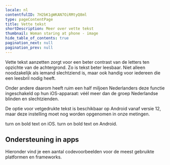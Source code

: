 ```yaml
---
locale: nl
contentfulID: 7H2bK1gWKAN7OiRMtyQ8ml
type: pageContentPage
title: Vette tekst
shortDescription: Meer over vette tekst
thumbnail: Woman staring at phone - image
hide_table_of_contents: true
pagination_next: null
pagination_prev: null
---
```


Vette tekst aanzetten zorgt voor een beter contrast van de letters ten opzichte van de achtergrond. Zo is tekst beter leesbaar. Niet alleen noodzakelijk als iemand slechtziend is, maar ook handig voor iedereen die een leesbril nodig heeft.

Onder andere daarom heeft ruim een half miljoen Nederlanders deze functie ingeschakeld op hun iOS-apparaat: véél meer dan de groep Nederlandse blinden en slechtzienden. 

De optie voor vetgedrukte tekst is beschikbaar op Android vanaf versie 12, maar deze instelling moet nog worden opgenomen in onze metingen.

<TwoColumnBlock>
  <LeftColumn>
    <ColumnRow>
      <PercentageBlock
        metrics={[
          { title: 'Bold text', key: 'ios-accessibility_is_bold_text_enabled-true', isPercentage: true }
        ]}
        linkLabel="More about bold text"
        linkUrl="/en/stats/bold-text">
        turn on bold text on iOS.
      </PercentageBlock>
    </ColumnRow>
  </LeftColumn>
  <RightColumn>
    <ColumnRow>
      <PercentageBlock
        metrics={[
          { title: 'Bold text', key: 'android-preference_font_weight_adjustment-300', isPercentage: true }
        ]}
        linkLabel="More about bold text"
        linkUrl="/en/stats/bold-text">
        turn on bold text on Android.
      </PercentageBlock>
    </ColumnRow>
  </RightColumn>
</TwoColumnBlock>

## Ondersteuning in apps

Hieronder vind je een aantal codevoorbeelden voor de meest gebruikte platformen en frameworks.

<CodeSample id="text-bold" locale="nl"/>